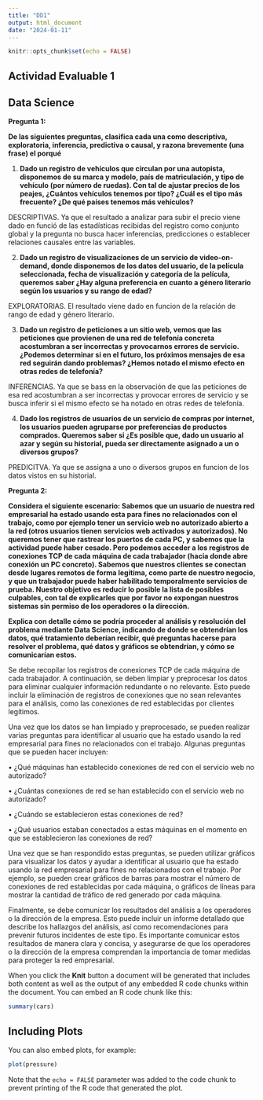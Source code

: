 ```yaml
---
title: "DD1"
output: html_document
date: "2024-01-11"
---
```


```r
knitr::opts_chunk$set(echo = FALSE)
```

## Actividad Evaluable 1

## Data Science

**Pregunta 1:**

**De las siguientes preguntas, clasifica cada una como descriptiva, exploratoria, inferencia, predictiva o causal, y razona brevemente (una frase) el porqué**

1.  **Dado un registro de vehículos que circulan por una autopista, disponemos de su marca y modelo, país de matriculación, y tipo de vehículo (por número de ruedas). Con tal de ajustar precios de los peajes, ¿Cuántos vehículos tenemos por tipo? ¿Cuál es el tipo más frecuente? ¿De qué países tenemos más vehículos?**

DESCRIPTIVAS. Ya que el resultado a analizar para subir el precio viene dado en funció de las estadísticas recibidas del registro como conjunto global y la pregunta no busca hacer inferencias, predicciones o establecer relaciones causales entre las variables.

2.  **Dado un registro de visualizaciones de un servicio de video-on-demand, donde disponemos de los datos del usuario, de la película seleccionada, fecha de visualización y categoría de la película, queremos saber ¿Hay alguna preferencia en cuanto a género literario según los usuarios y su rango de edad?**

EXPLORATORIAS. El resultado viene dado en funcion de la relación de rango de edad y género literario.

3.  **Dado un registro de peticiones a un sitio web, vemos que las peticiones que provienen de una red de telefonía concreta acostumbran a ser incorrectas y provocarnos errores de servicio. ¿Podemos determinar si en el futuro, los próximos mensajes de esa red seguirán dando problemas? ¿Hemos notado el mismo efecto en otras redes de telefonía?**

INFERENCIAS. Ya que se bass en la observación de que las peticiones de esa red acostumbran a ser incorrectas y provocar errores de servicio y se busca inferir si el mismo efecto se ha notado en otras redes de telefonía.

4.  **Dado los registros de usuarios de un servicio de compras por internet, los usuarios pueden agruparse por preferencias de productos comprados. Queremos saber si ¿Es posible que, dado un usuario al azar y según su historial, pueda ser directamente asignado a un o diversos grupos?**

PREDICITVA. Ya que se assigna a uno o diversos grupos en funcion de los datos vistos en su historial.

**Pregunta 2:**

**Considera el siguiente escenario: Sabemos que un usuario de nuestra red empresarial ha estado usando esta para fines no relacionados con el trabajo, como por ejemplo tener un servicio web no autorizado abierto a la red (otros usuarios tienen servicios web activados y autorizados). No queremos tener que rastrear los puertos de cada PC, y sabemos que la actividad puede haber cesado. Pero podemos acceder a los registros de conexiones TCP de cada máquina de cada trabajador (hacia donde abre conexión un PC concreto). Sabemos que nuestros clientes se conectan desde lugares remotos de forma legítima, como parte de nuestro negocio, y que un trabajador puede haber habilitado temporalmente servicios de prueba. Nuestro objetivo es reducir lo posible la lista de posibles culpables, con tal de explicarles que por favor no expongan nuestros sistemas sin permiso de los operadores o la dirección.**

**Explica con detalle cómo se podría proceder al análisis y resolución del problema mediante Data Science, indicando de donde se obtendrían los datos, qué tratamiento deberían recibir, qué preguntas hacerse para resolver el problema, qué datos y gráficos se obtendrían, y cómo se comunicarían estos.**

Se debe recopilar los registros de conexiones TCP de cada máquina de cada trabajador. A continuación, se deben limpiar y preprocesar los datos para eliminar cualquier información redundante o no relevante. Esto puede incluir la eliminación de registros de conexiones que no sean relevantes para el análisis, como las conexiones de red establecidas por clientes legítimos.

Una vez que los datos se han limpiado y preprocesado, se pueden realizar varias preguntas para identificar al usuario que ha estado usando la red empresarial para fines no relacionados con el trabajo. Algunas preguntas que se pueden hacer incluyen:

• ¿Qué máquinas han establecido conexiones de red con el servicio web no autorizado?

• ¿Cuántas conexiones de red se han establecido con el servicio web no autorizado?

• ¿Cuándo se establecieron estas conexiones de red?

• ¿Qué usuarios estaban conectados a estas máquinas en el momento en que se establecieron las conexiones de red?

Una vez que se han respondido estas preguntas, se pueden utilizar gráficos para visualizar los datos y ayudar a identificar al usuario que ha estado usando la red empresarial para fines no relacionados con el trabajo. Por ejemplo, se pueden crear gráficos de barras para mostrar el número de conexiones de red establecidas por cada máquina, o gráficos de líneas para mostrar la cantidad de tráfico de red generado por cada máquina.

Finalmente, se debe comunicar los resultados del análisis a los operadores o la dirección de la empresa. Esto puede incluir un informe detallado que describe los hallazgos del análisis, así como recomendaciones para prevenir futuros incidentes de este tipo. Es importante comunicar estos resultados de manera clara y concisa, y asegurarse de que los operadores o la dirección de la empresa comprendan la importancia de tomar medidas para proteger la red empresarial.

When you click the **Knit** button a document will be generated that includes both content as well as the output of any embedded R code chunks within the document. You can embed an R code chunk like this:

```r
summary(cars)
```

## Including Plots

You can also embed plots, for example:

```r
plot(pressure)
```

Note that the `echo = FALSE` parameter was added to the code chunk to prevent printing of the R code that generated the plot.
